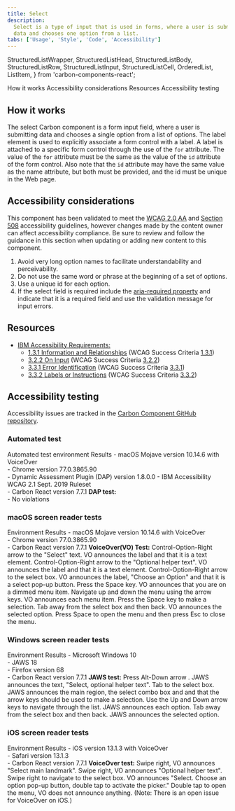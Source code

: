 ```yaml
---
title: Select
description:
  Select is a type of input that is used in forms, where a user is submitting
  data and chooses one option from a list.
tabs: ['Usage', 'Style', 'Code', 'Accessibility']
---
```


  StructuredListWrapper,
  StructuredListHead,
  StructuredListBody,
  StructuredListRow,
  StructuredListInput,
  StructuredListCell,
  OrderedList,
  ListItem,
} from 'carbon-components-react';

<AnchorLinks>
  <AnchorLink>How it works</AnchorLink>
  <AnchorLink>Accessibility considerations</AnchorLink>
  <AnchorLink>Resources</AnchorLink>
  <AnchorLink>Accessibility testing</AnchorLink>
</AnchorLinks>

## How it works

The select Carbon component is a form input field, where a user is submitting
data and chooses a single option from a list of options. The label element is
used to explicitly associate a form control with a label. A label is attached to
a specific form control through the use of the `for` attribute. The value of the
`for` attribute must be the same as the value of the `id` attribute of the form
control. Also note that the `id` attribute may have the same value as the name
attribute, but both must be provided, and the id must be unique in the Web page.

## Accessibility considerations

This component has been validated to meet the
[WCAG 2.0 AA](https://www.w3.org/TR/WCAG20/) and
[Section 508](http://www.section508.gov/) accessibility guidelines, however
changes made by the content owner can affect accessibility compliance. Be sure
to review and follow the guidance in this section when updating or adding new
content to this component.

1. Avoid very long option names to facilitate understandability and
   perceivability.
2. Do not use the same word or phrase at the beginning of a set of options.
3. Use a unique id for each option.
4. If the select field is required include the
   [aria-required property](https://www.w3.org/TR/WCAG20-TECHS/ARIA2.html) and
   indicate that it is a required field and use the validation message for input
   errors.

## Resources

- [IBM Accessibility Requirements:](https://www.ibm.com/able/requirements/requirements/)
  - [1.3.1 Information and Relationships](https://www.ibm.com/able/requirements/requirements/#1_3_1)
    (WCAG Success Criteria
    [1.3.1](https://www.w3.org/WAI/WCAG21/Understanding/info-and-relationships))
  - [3.2.2 On Input](https://www.ibm.com/able/requirements/requirements/#3_2_2)
    (WCAG Success Criteria
    [3.2.2](http://www.w3.org/TR/2008/REC-WCAG20-20081211/#content-structure-separation-programmatic))
  - [3.3.1 Error Identification](https://www.ibm.com/able/requirements/requirements/#3_3_1)
    (WCAG Success Criteria
    [3.3.1](https://www.w3.org/WAI/WCAG21/Understanding/error-identification))
  - [3.3.2 Labels or Instructions](https://www.ibm.com/able/requirements/requirements/#3_3_2)
    (WCAG Success Criteria
    [3.3.2](http://www.w3.org/TR/2008/REC-WCAG20-20081211/#minimize-error-cues))

## Accessibility testing

Accessibility issues are tracked in the
[Carbon Component GitHub repository](https://github.com/carbon-design-system/carbon/milestones).

### Automated test

<Row>
  <Column noGutterSm>
    <StructuredListWrapper>
      <StructuredListHead>
        <StructuredListRow head>
          <StructuredListCell head>
            Automated test environment
          </StructuredListCell>
          <StructuredListCell head>Results</StructuredListCell>
        </StructuredListRow>
      </StructuredListHead>
      <StructuredListBody>
        <StructuredListRow>
          <StructuredListCell>
            - macOS Mojave version 10.14.6 with VoiceOver
            <br />
            - Chrome version 77.0.3865.90
            <br />
            - Dynamic Assessment Plugin (DAP) version 1.8.0.0 - IBM
            Accessibility WCAG 2.1 Sept. 2019 Ruleset
            <br />- Carbon React version 7.7.1
          </StructuredListCell>
          <StructuredListCell>
            <strong>DAP test:</strong>
            <br />- No violations
          </StructuredListCell>
        </StructuredListRow>
      </StructuredListBody>
    </StructuredListWrapper>
  </Column>
</Row>

### macOS screen reader tests

<Row>
  <Column noGutterSm>
    <StructuredListWrapper>
      <StructuredListHead>
        <StructuredListRow head>
          <StructuredListCell head>Environment </StructuredListCell>
          <StructuredListCell head>Results</StructuredListCell>
        </StructuredListRow>
      </StructuredListHead>
      <StructuredListBody>
        <StructuredListRow>
          <StructuredListCell>
            - macOS Mojave version 10.14.6 with VoiceOver
            <br />
            - Chrome version 77.0.3865.90
            <br />- Carbon React version 7.7.1
          </StructuredListCell>
          <StructuredListCell>
            <strong>VoiceOver(VO) Test:</strong>
            <OrderedList>
              <ListItem>
                Control-Option-Right arrow to the "Select" text. VO announces
                the label and that it is a text element.
              </ListItem>
              <ListItem>
                Control-Option-Right arrow to the "Optional helper text". VO
                announces the label and that it is a text element.
              </ListItem>
              <ListItem>
                Control-Option-Right arrow to the select box. VO announces the
                label, "Choose an Option" and that it is a select pop-up button.
              </ListItem>
              <ListItem>
                Press the Space key. VO announces that you are on a dimmed menu
                item.
              </ListItem>
              <ListItem>
                Navigate up and down the menu using the arrow keys. VO announces
                each menu item.
              </ListItem>
              <ListItem>Press the Space key to make a selection.</ListItem>
              <ListItem>
                Tab away from the select box and then back. VO announces the
                selected option.
              </ListItem>
              <ListItem>
                Press Space to open the menu and then press Esc to close the
                menu.
              </ListItem>
            </OrderedList>
          </StructuredListCell>
        </StructuredListRow>
      </StructuredListBody>
    </StructuredListWrapper>
  </Column>
</Row>

### Windows screen reader tests

<Row>
  <Column noGutterSm>
    <StructuredListWrapper>
      <StructuredListHead>
        <StructuredListRow head>
          <StructuredListCell head>Environment</StructuredListCell>
          <StructuredListCell head>Results</StructuredListCell>
        </StructuredListRow>
      </StructuredListHead>
      <StructuredListBody>
        <StructuredListRow>
          <StructuredListCell>
            - Microsoft Windows 10
            <br />
            - JAWS 18
            <br />
            - Firefox version 68
            <br />- Carbon React version 7.7.1
          </StructuredListCell>
          <StructuredListCell>
            <strong>JAWS test:</strong>
            <OrderedList>
              <ListItem>
                Press Alt-Down arrow . JAWS announces the text, "Select,
                optional helper text".
              </ListItem>
              <ListItem>
                Tab to the select box. JAWS announces the main region, the
                select combo box and and that the arrow keys should be used to
                make a selection.
              </ListItem>
              <ListItem>
                Use the Up and Down arrow keys to navigate through the list.
                JAWS announces each option.
              </ListItem>
              <ListItem>
                Tab away from the select box and then back. JAWS announces the
                selected option.
              </ListItem>
            </OrderedList>
          </StructuredListCell>
        </StructuredListRow>
      </StructuredListBody>
    </StructuredListWrapper>
  </Column>
</Row>

### iOS screen reader tests

<Row>
  <Column noGutterSm>
    <StructuredListWrapper>
      <StructuredListRow head>
        <StructuredListCell head>Environment </StructuredListCell>
        <StructuredListCell head>Results</StructuredListCell>
      </StructuredListRow>
      <StructuredListBody>
        <StructuredListRow>
          <StructuredListCell>
            - iOS version 13.1.3 with VoiceOver
            <br />
            - Safari version 13.1.3
            <br />- Carbon React version 7.7.1
          </StructuredListCell>
          <StructuredListCell>
            <strong>VoiceOver test:</strong>
            <OrderedList>
              <ListItem>
                Swipe right, VO announces "Select main landmark".
              </ListItem>
              <ListItem>
                Swipe right, VO announces "Optional helper text".
              </ListItem>
              <ListItem>
                Swipe right to navigate to the select box. VO announces "Select.
                Choose an option pop-up button, double tap to activate the
                picker."
              </ListItem>
              <ListItem>
                Double tap to open the menu, VO does not announce anything.
                (Note: There is an open issue for VoiceOver on iOS.)
              </ListItem>
            </OrderedList>
          </StructuredListCell>
        </StructuredListRow>
      </StructuredListBody>
    </StructuredListWrapper>
  </Column>
</Row>
